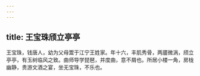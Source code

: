 ```yaml
---
---
---
```

title: 王宝珠颀立亭亭
---



王宝珠，钱唐人，幼为父母鬻于江宁王姓家。年十六，丰肌秀骨，两靥微涡，颀立亭亭，有玉树临风之致。曲师导学琵琶，并度曲，意不屑也。所居小楼一角，房栊幽静，贵游文酒之宴，坐无宝珠，不乐也。